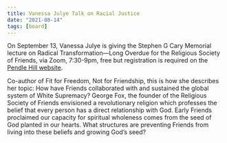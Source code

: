 ```yaml
---
title: Vanessa Julye Talk on Racial Justice
date: "2021-08-14"
tags: [board]
---
```


On September 13, Vanessa Julye is giving the Stephen G Cary Memorial lecture on Radical Transformation—Long Overdue for the Religious Society of Friends, via Zoom, 7:30-9pm, free but registration is required on the [Pendle Hill website](https://pendlehill.org/events/stephen-g-cary-memorial-lecture-2021-radical-transformation-long-overdue-for-the-religious-society-of-friends/).

Co-author of Fit for Freedom, Not for Friendship, this is how she describes her topic: How have Friends collaborated with and sustained the global system of White Supremacy? George Fox, the founder of the Religious Society of Friends envisioned a revolutionary religion which professes the belief that every person has a direct relationship with God. Early Friends proclaimed our capacity for spiritual wholeness comes from the seed of God planted in our hearts. What structures are preventing Friends from living into these beliefs and growing God’s seed?
